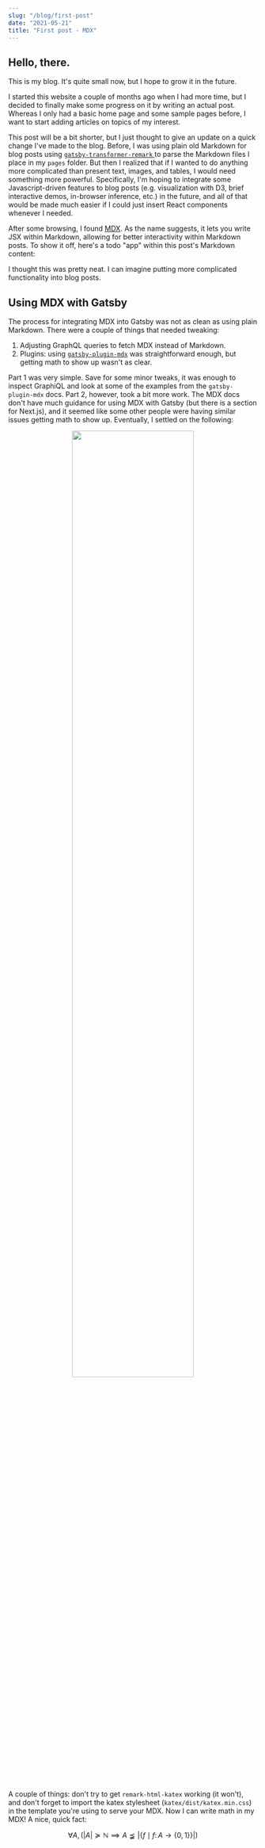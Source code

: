 ```yaml
---
slug: "/blog/first-post"
date: "2021-05-21"
title: "First post - MDX"
---
```



## Hello, there.

<center>
  <HelloThere />
</center>

This is my blog. It's quite small now, but I hope to grow it in the future.

I started this website a couple of months ago when I had more time, but I decided to finally
make some progress on it by writing an actual post. Whereas I only had a basic home page and some sample
pages before, I want to start adding articles on topics of my interest.

This post will be a bit shorter, but I just thought to give an update on a quick change I've made to the blog.
Before, I was using plain old Markdown for blog posts using
[ `gatsby-transformer-remark` ](https://www.gatsbyjs.com/plugins/gatsby-transformer-remark/) to parse the Markdown files
I place in my `pages` folder. But then I realized that if I wanted to do anything more complicated than present
text, images, and tables, I would need something more powerful. Specifically, I'm hoping to integrate some
Javascript-driven features to blog posts (e.g. visualization with D3, brief interactive demos, in-browser inference, etc.)
in the future, and all of that would be made much easier if I could just insert React components whenever I needed.

After some browsing, I found [MDX](https://mdxjs.com/). As the name suggests, it lets you write JSX within Markdown, allowing
for better interactivity within Markdown posts. To show it off, here's a <!-- markdownlint-capture --> todo "app" within this post's Markdown content:

<center>
  <TodoApp />
</center>

I thought this was pretty neat. I can imagine putting more complicated functionality into blog posts.

## Using MDX with Gatsby

The process for integrating MDX into Gatsby was not as clean as using plain Markdown. There were a couple of things that needed
tweaking:

1. Adjusting GraphQL queries to fetch MDX instead of Markdown.
2. Plugins: using [`gatsby-plugin-mdx`](https://www.gatsbyjs.com/plugins/gatsby-plugin-mdx/) was straightforward enough, but getting math to show up wasn't as clear.

Part 1 was very simple. Save for some minor tweaks, it was enough to inspect GraphiQL and look at some of the examples
from the `gatsby-plugin-mdx` docs. Part 2, however, took a bit more work. The MDX docs don't have much guidance
for using MDX with Gatsby (but there is a section for Next.js), and it seemed like some other people were having
similar issues getting math to show up. Eventually, I settled on the following:

<center>
  <img src={mdxPng} width="70%" />
</center>

A couple of things: don't try to get `remark-html-katex` working (it won't), and don't forget to import
the katex stylesheet (`katex/dist/katex.min.css`) in the template you're using to serve your MDX.
Now I can write math in my MDX! A nice, quick fact:

$$
  \forall A, (|A| \succcurlyeq \mathbb{N} \implies A \precneqq |\{f \mid f\colon A \to \{0,1\}\}|)
$$
